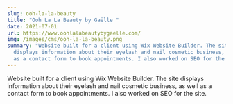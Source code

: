 ```yaml
---
slug: ooh-la-la-beauty
title: "Ooh La La Beauty by Gaëlle "
date: 2021-07-01
url: https://www.oohlalabeautybygaelle.com/
img: /images/cms/ooh-la-la-beauty.png
summary: "Website built for a client using Wix Website Builder. The site
  displays information about their eyelash and nail cosmetic business, as well
  as a contact form to book appointments. I also worked on SEO for the site. "
---
```

Website built for a client using Wix Website Builder. The site displays information about their eyelash and nail cosmetic business, as well as a contact form to book appointments. I also worked on SEO for the site.